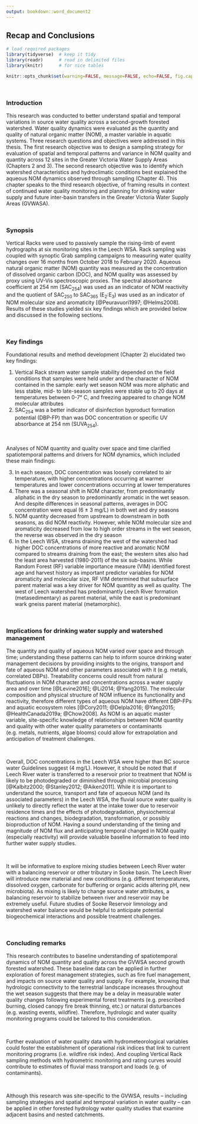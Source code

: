 ```yaml
---
output: bookdown::word_document2
---
```


## Recap and Conclusions

```r

# load required packages
library(tidyverse)  # keep it tidy
library(readr)      # read in delimited files
library(knitr)      # for nice tables

knitr::opts_chunk$set(warning=FALSE, message=FALSE, echo=FALSE, fig.cap=TRUE)

```

\  

### Introduction

This research was conducted to better understand spatial and temporal variations in source water quality across a second-growth forested watershed. Water quality dynamics were evaluated as the quantity and quality of natural organic matter (NOM), a master variable in aquatic systems. Three research questions and objectives were addressed in this thesis. The first research objective was to design a sampling strategy for evaluation of spatial and temporal patterns and variance in NOM quality and quantity across 12 sites in the Greater Victoria Water Supply Areas (Chapters 2 and 3). The second research objective was to identify which watershed characteristics and hydroclimatic conditions best explained the aqueous NOM dynamics observed through sampling (Chapter 4). This chapter speaks to the third research objective, of framing results in context of continued water quality monitoring and planning for drinking water supply and future inter-basin transfers in the Greater Victoria Water Supply Areas (GVWASA).

\  

### Synopsis

Vertical Racks were used to passively sample the rising-limb of event hydrographs at six monitoring sites in the Leech WSA. Rack sampling was coupled with synoptic Grab sampling campaigns to measuring water quality changes over 16 months from October 2018 to February 2020. Aqueous natural organic matter (NOM) quantity was measured as the concentration of dissolved organic carbon (DOC), and NOM quality was assessed by proxy using UV-Vis spectroscopic proxies. The spectral absorbance coefficient at 254 nm (SAC~254~) was used as an indicator of NOM reactivity and the quotient of SAC~250~ to SAC~365~ (E~2~:E~3~) was used as an indicator of NOM molecular size and aromaticity [@Peuravuori1997; @Helms2008]. Results of these studies yielded six key findings which are provided below and discussed in the following sections. 

\  

### Key findings

Foundational results and method development (Chapter 2) elucidated two key findings: 

1. Vertical Rack stream water sample stability depended on the field conditions that samples were held under and the character of NOM contained in the sample: early wet season NOM was more aliphatic and less stable, mid- to late-season samples were stable up to 20 days at temperatures between 0-7° C, and freezing appeared to change NOM molecular attributes
2. SAC~254~ was a better indicator of disinfection byproduct formation potential (DBP-FP) than was DOC concentration or specific UV absorbance at 254 nm (SUVA~254~).

\  

Analyses of NOM quantity and quality over space and time clarified spatiotemporal patterns and drivers for NOM dynamics, which included these main findings:

3. In each season, DOC concentration was loosely correlated to air temperature, with higher concentrations occurring at warmer temperatures and lower concentrations occurring at lower temperatures 
4. There was a seasonal shift in NOM character, from predominantly aliphatic in the dry season to predominantly aromatic in the wet season. And despite differences in seasonal patterns, averages in DOC concentration were equal (6 ± 3 mg/L) in both wet and dry seasons
5. NOM quantity decreased from upstream to downstream in both seasons, as did NOM reactivity. However, while NOM molecular size and aromaticity decreased from low to high order streams in the wet season, the reverse was observed in the dry season
6. In the Leech WSA, streams draining the west of the watershed had higher DOC concentrations of more reactive and aromatic NOM compared to streams draining from the east; the western sites also had the least area harvested (1980-2011) of the six sub-basins. While Random Forest (RF) variable importance measure (VIM) identified forest age and harvest history as important predictor variables for NOM aromaticity and molecular size, RF VIM determined that subsurface parent material was a key driver for NOM quantity as well as quality. The west of Leech watershed has predominantly Leech River formation (metasedimentary) as parent material, while the east is predominant wark gneiss parent material (metamorphic).  

\    

### Implications for drinking water supply and watershed management

The quantity and quality of aqueous NOM varied over space and through time; understanding these patterns can help to inform source drinking water management decisions by providing insights to the origins, transport and fate of aqueous NOM and other parameters associated with it (e.g. metals, correlated DBPs). Treatability concerns could result from natural fluctuations in NOM character and concentrations across a water supply area and over time [@Levine2016]; @Li2014; @Yang2015). The molecular composition and physical structure of NOM influence its functionality and reactivity, therefore different types of aqueous NOM have different DBP-FPs and aquatic ecosystem roles [@Cory2011; @Delpla2016; @Yang2015; @HealthCanada2019a; @Chow2008]. As NOM is an aquatic master variable, site-specific knowledge of relationships between NOM quantity and quality with other water quality parameters or contaminants (e.g. metals, nutrients, algae blooms) could allow for extrapolation and anticipation of treatment challenges.

\  

Overall, DOC concentrations in the Leech WSA were higher than BC source water Guidelines suggest (4 mg/L). However, it should be noted that if Leech River water is transferred to a reservoir prior to treatment that NOM is likely to be photodegraded or diminished through microbial processing [@Kalbitz2000; @Stanley2012; @Aiken2011]. While it is important to understand the source, transport and fate of aqueous NOM (and its associated parameters) in the Leech WSA, the fluvial source water quality is unlikely to directly reflect the water at the intake tower due to reservoir residence times and the effects of photodegradation, physiochemical reactions and changes, biodegradation, transformation, or possibly bioproduction of NOM. Having a sound understanding of the timing and magnitude of NOM flux and anticipating temporal changed in NOM quality (especially reactivity) will provide valuable baseline information to feed into further water supply studies.   

\  

It will be informative to explore mixing studies between Leech River water with a balancing reservoir or other tributary in Sooke basin. The Leech River will introduce new material and new conditions (e.g. different temperatures, dissolved oxygen, carbonate for buffering or organic acids altering pH, new microbiota). As mixing is likely to change source water attributes, a balancing reservoir to stabilize between river and reservoir may be extremely useful. Future studies of Sooke Reservoir limnology and watershed water balance would be helpful to anticipate potential biogeochemical interactions and possible treatment challenges.

\  

###	Concluding remarks

This research contributes to baseline understanding of spatiotemporal dynamics of NOM quantity and quality across the GVWSA second growth forested watershed. These baseline data can be applied in further exploration of forest management strategies, such as fire fuel management, and impacts on source water quality and supply. For example, knowing that hydrologic connectivity to the terrestrial landscape increases throughout the wet season suggests that there may be a delay in measurable water quality changes following experimental forest treatments (e.g. prescribed burning, closed canopy fire break thinning, etc.) or natural disturbances (e.g. wasting events, wildfire). Therefore, hydrologic and water quality monitoring programs could be tailored to this consideration.  

\  

Further evaluation of water quality data with hydrometeorological variables could foster the establishment of operational risk indices that link to current monitoring programs (i.e. wildfire risk index). And coupling Vertical Rack sampling methods with hydrometric monitoring and rating curves would contribute to estimates of fluvial mass transport and loads (e.g. of contaminants). 

\  

Although this research was site-specific to the GVWSA, results -- including sampling strategies and spatial and temporal variation in water quality -- can be applied in other forested hydrology water quality studies that examine adjacent basins and nested catchments.

\  
